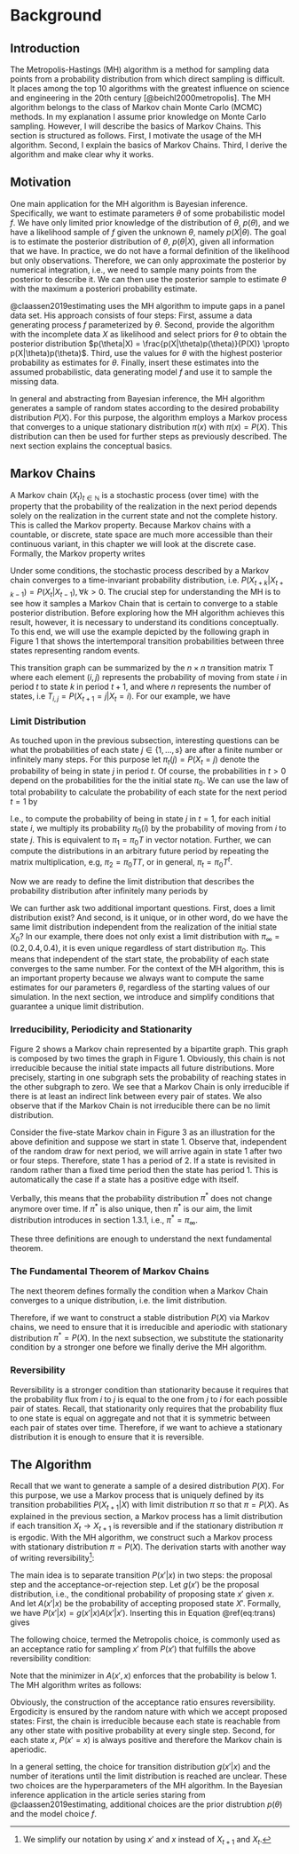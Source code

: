 # Background

## Introduction

The Metropolis-Hastings (MH) algorithm is a method for sampling data points from a probability distribution from which direct sampling is difficult. It places among the top 10 algorithms with the greatest influence on science and engineering in the 20th century [@beichl2000metropolis]. The MH algorithm belongs to the class of Markov chain Monte Carlo (MCMC) methods. In my explanation I assume prior knowledge on Monte Carlo sampling. However, I will describe the basics of Markov Chains. This section is structured as follows. First, I motivate the usage of the MH algorithm. Second, I explain the basics of Markov Chains. Third, I derive the algorithm and make clear why it works.

## Motivation

One main application for the MH algorithm is Bayesian inference. Specifically, we want to estimate parameters $\theta$ of some probabilistic model $f$. We have only limited prior knowledge of the distribution of $\theta$, $p(\theta)$, and we have a likelihood sample of $f$ given the unknown $\theta$, namely $p(X|\theta)$. The goal is to estimate the posterior distribution of $\theta$, $p(\theta|X)$, given all information that we have. In practice, we do not have a formal definition of the likelihood but only observations. Therefore, we can only approximate the posterior by numerical integration, i.e., we need to sample many points from the posterior to describe it. We can then use the posterior sample to estimate $\theta$ with the maximum a posteriori probability estimate.\newline

\noindent
@claassen2019estimating uses the MH algorithm to impute gaps in a panel data set. His approach consists of four steps: First, assume a data generating process $f$ parameterized by $\theta$. Second, provide the algorithm with the incomplete data $X$ as likelihood and select priors for $\theta$ to obtain the posterior distribution $p(\theta|X) = \frac{p(X|\theta)p(\theta)}{P(X)} \propto p(X|\theta)p(\theta)$. Third, use the values for $\theta$ with the highest posterior probability as estimates for $\theta$. Finally, insert these estimates into the assumed probabilistic, data generating model $f$ and use it to sample the missing data.\newline

\noindent
In general and abstracting from Bayesian inference, the MH algorithm generates a sample of random states according to the desired probability distribution $P(X)$. For this purpose, the algorithm employs a Markov process that converges to a unique stationary distribution $\pi(x)$ with $\pi(x)=P(X)$. This distribution can then be used for further steps as previously described. The next section explains the conceptual basics.


## Markov Chains

A Markov chain $(X_t)_{t \in \mathbb{N}}$ is a stochastic process (over time) with the property that the probability of the realization in the next period depends solely on the realization in the current state and not the complete history. This is called the Markov property. Because Markov chains with a countable, or discrete, state space are much more accessible than their continuous variant, in this chapter we will look at the discrete case. Formally, the Markov property writes

\begin{equation}
(\#eq:markov-property)
P(X_{t+1} |X_{t}, X_{t-1}, ..., X_{0}) = P(X_{t+1} |X_{t}).
\end{equation}

\noindent
Under some conditions, the stochastic process described by a Markov chain converges to a time-invariant probability distribution, i.e. $P(X_{t+k} |X_{t+k-1}) = P(X_{t} |X_{t-1}), \forall k>0$. The crucial step for understanding the MH is to see how it samples a Markov Chain that is certain to converge to a stable posterior distribution. Before exploring how the MH algorithm achieves this result, however, it is necessary to understand its conditions conceptually. To this end, we will use the example depicted by the following graph in Figure 1 that shows the intertemporal transition probabilities between three states representing random events.


\begin{figure}[H]
(\#fig:ex1)


\centering

\begin{tikzpicture}[->,shorten >=1pt,auto,node distance=4cm,
                thick,main node/.style={circle,draw,font=\Large\bfseries}]

  \node[main node] (2) {2};
  \node[main node] (1) [below left of=2] {1};
  \node[main node] (3) [below right of=2] {3};

  \path
    (2) edge [loop above] node {0.1} (2)
        edge [bend left] node {0.9} (3)
    (1) edge [bend left] node {1} (2)
    (3) edge [bend left] node {0.6} (1)
        edge [bend left] node {0.4} (2);      
\end{tikzpicture}

\caption{Transition Graph for Markov Chain with 3 states.}
\end{figure}

\noindent
This transition graph can be summarized by the $n \times n$ transition matrix T where each element $(i,j)$ represents the probability of moving from state $i$ in period $t$ to state $k$ in period $t+1$, and where $n$ represents the number of states, i.e $T_{i,j} = P(X_{t+1}=j | X_t = i)$. For our example, we have

\begin{equation}
(\#eq:transition-matrix)
T=
\begin{pmatrix}
0 & 1 & 0\\
0 & 0.1 & 0.9\\
0.6 & 0.4 & 0
\end{pmatrix}
.
\end{equation}

### Limit Distribution

As touched upon in the previous subsection, interesting questions can be what the probabilities of each state $j \in \{1, ..., s\}$ are after a finite number or infinitely many steps. For this purpose let $\pi_t (j) = P(X_t = j)$ denote the probability of being in state $j$ in period $t$. Of course, the probabilities in $t>0$ depend on the probabilities for the  the initial state $\pi_0$. We can use the law of total probability to calculate the probability of each state for the next period $t=1$ by 

\begin{equation}
(\#eq:tot-prob)
P(X_1 = j) = \sum_{i=1}^{3} P(X_1 = j | X_0 = i) \pi_0(i).
\end{equation}

\noindent
I.e., to compute the probability of being in state $j$ in $t=1$, for each initial state $i$, we multiply its probability $\pi_0(i)$ by the probability of moving from $i$ to state $j$. This is equivalent to $\pi_1 = \pi_0 T$ in vector notation. Further, we can compute the distributions in an arbitrary future period by repeating the matrix multiplication, e.g, $\pi_2 = \pi_0 T T$, or in general, $\pi_t = \pi_0 T^t$.

Now we are ready to define the limit distribution that describes the probability distribution after infinitely many periods by

\begin{equation}
(\#eq:lim-dist)
\pi_{\infty} = lim_{t \rightarrow \infty} \pi_t = lim_{t \rightarrow \infty} \pi_0 T^t.
\end{equation}

\noindent
We can further ask two additional important questions. First, does a limit distribution exist? And second, is it unique, or in other word, do we have the same limit distribution independent from the realization of the initial state $X_0$? In our example, there does not only exist a limit distribution with $\pi_{\infty} = (0.2, 0.4, 0.4)$, it is even unique regardless of start distribution $\pi_0$. This means that independent of the start state, the probability of each state converges to the same number. For the context of the MH algorithm, this is an important property because we always want to compute the same estimates for our parameters $\theta$, regardless of the starting values of our simulation. In the next section, we introduce and simplify conditions that guarantee a unique limit distribution.

### Irreducibility, Periodicity and Stationarity

\begin{definition}
A Markov chain is called \textit{irreducible} if each state is reachable from any other state in a finite number of steps.
\end{definition}

\noindent
Figure 2 shows a Markov chain represented by a bipartite graph. This graph is composed by two times the graph in Figure 1. Obviously, this chain is not irreducible because the initial state impacts all future distributions. More precisely, starting in one subgraph sets the probability of reaching states in the other subgraph to zero. We see that a Markov Chain is only irreducible if there is at least an indirect link between every pair of states. We also observe that if the Markov Chain is not irreducible there can be no limit distribution.

\begin{figure}[H]
\label{fig:ex2}
\centering

\begin{tikzpicture}[->,shorten >=1pt,auto,node distance=3cm,thick,main node/.style={circle,draw,font=\Large\bfseries}]

  \node[main node] (2) {2};
  \node[main node] (1) [below left of=2] {1};
  \node[main node] (3) [below right of=2] {3};
  \node[main node] (4) [right of=3]{4};
  \node[main node] (5) [above right of=4] {5};
  \node[main node] (6) [below right of=5] {6};


  \path
    (2) edge [loop above] node {0.1} (2)
        edge [bend left] node {0.9} (3)
    (1) edge [bend left] node {1} (2)
    (3) edge [bend left] node {0.6} (1)
        edge [bend left] node {0.4} (2)
    (5) edge [loop above] node {0.1} (5)
        edge [bend left] node {0.9} (6)
    (4) edge [bend left] node {1} (5)
    (6) edge [bend left] node {0.6} (4)
        edge [bend left] node {0.4} (5); 
\end{tikzpicture}

\caption{Transition Graph for Irreducible Markov Chain.}

\end{figure}


\begin{definition}
A state $i$ has a period $k$ if the greatest common denominator of possible revisits is $k$. A Markov chain is \textit{aperiodic} if the period of all its states is 1.
\end{definition}

\noindent
Consider the five-state Markov chain in Figure 3 as an illustration for the above definition and suppose we start in state 1. Observe that, independent of the random draw for next period, we will arrive again in state 1 after two or four steps. Therefore, state 1 has a period of 2. If a state is revisited in random rather than a fixed time period then the state has period 1. This is automatically the case if a state has a positive edge with itself.

\begin{figure}[H]
\label{fig:ex3}
\centering

\begin{tikzpicture}[->,shorten >=1pt,auto,node distance=3cm,thick,main node/.style={circle,draw,font=\Large\bfseries}]
  
  
  	\node[main node] (1) {1}; 
  	\node[main node] (2) [right of=1] {2};
  	\node[main node] (3) [below of=1] {3};
  	\node[main node] (4) [left of=1] {4}; 	
  	\node[main node] (5) [left of=4] {5}; 	


   \path
    (1) edge [bend left] node {1/3} (2)
    (1) edge [bend left] node[right] {1/3} (3)
    (1) edge [bend left] node {1/3} (4)

    
    (2) edge [bend left] node {1} (1)
    
    (3) edge [bend left] node {1} (1)
    
    (4) edge [bend left] node {1} (5)
    (5) edge [bend left] node {1} (4)
    (4) edge [bend left] node {1} (1);



  \end{tikzpicture}
  
  \caption{Markov Chain with 2-periodic State 1}

\end{figure}


\begin{definition}
$\pi^*$ is the \textit{stationary distribution} of a Markov Chain with Transition matrix T if $\pi^* = \pi^* T$ and $\pi^*$ is a probability vector.
\end{definition}

\noindent
Verbally, this means that the probability distribution $\pi^*$ does not change anymore over time. If $\pi^*$ is also unique, then $\pi^*$ is our aim, the limit distribution introduces in section 1.3.1, i.e., $\pi^*=\pi_{\infty}$.

These three definitions are enough to understand the next fundamental theorem.

### The Fundamental Theorem of Markov Chains

The next theorem defines formally the condition when a Markov Chain converges to a unique distribution, i.e. the limit distribution.

\begin{theorem} (Fundamental Theorem of Markov Chains)
If a Markov chain is irreducible and aperiodic (called ergodic) then it has a stationary distribution $\pi^*$ that is unique ($\lim_{t \rightarrow \infty} P(X_t = i) = \pi_i^*, \forall i$).
\end{theorem}

\noindent
Therefore, if we want to construct a stable distribution $P(X)$ via Markov chains, we need to ensure that it is irreducible and aperiodic with stationary distribution $\pi^*=P(X)$. In the next subsection, we substitute the stationarity condition by a stronger one before we finally derive the MH algorithm.

### Reversibility

\begin{definition}
A Markov chain is \textit{reversible} if there is a probability distribution $\pi$ over its states such that $\pi(i) T_{ij} = \pi(j)T_{j,i}, \forall i,j$ (reversibility condition).
\end{definition}

\begin{theorem}
A sufficient condition for distribution $\pi^*$ to be a stationary distribution of a Markov chain with transition matrix T is that it fullfills the reversibility condition.
\end{theorem}

\begin{proof}
$\sum_i \pi(i) T_{i,j} = \sum_i \pi(j) T_{j,i} = \pi(j) \sum_i  T_{j,i} = \pi(j) \implies \pi T = \pi$
\end{proof}

\noindent
Reversibility is a stronger condition than stationarity because it requires that the probability flux from $i$ to $j$ is equal to the one from $j$ to $i$ for each possible pair of states. Recall, that stationarity only requires that the probability flux to one state is equal on aggregate and not that it is symmetric between each pair of states over time. Therefore, if we want to achieve a stationary distribution it is enough to ensure that it is reversible.


## The Algorithm

Recall that we want to generate a sample of a desired distribution $P(X)$. For
this purpose, we use a Markov process that is uniquely defined by its transition probabilities
$P(X_{t+1}|X)$ with limit distribution $\pi$ so that $\pi=P(X)$. As explained in the previous section, a Markov process has a limit distribution if each transition $X_t \rightarrow X_{t+1}$ is reversible and if the stationary distribution $\pi$ is ergodic. With the MH algorithm, we construct such a Markov process with stationary distribution $\pi=P(X)$. The derivation starts
with another way of writing reversibility^[We simplify our notation by using $x'$ and $x$ instead of $X_{t+1}$ and $X_t$.]:

\begin{equation}
P(x'|x)P(x) = P(x|x')P(x') \iff \frac{P(x'|x)}{P(x|x')} = \frac{P(x')}{P(x)}
(\#eq:trans)
\end{equation}

\noindent
The main idea is to separate transition $P(x'|x)$ in two steps: the proposal step
and the acceptance-or-rejection step. Let $g(x')$ be the proposal distribution, i.e., 
the conditional probability of proposing state $x'$ given $x$. And let $A(x'|x)$ be the probability of accepting proposed state $X'$. Formally, we have
$P(x'|x)=g(x'|x) A(x'|x')$. Inserting this in Equation \@ref(eq:trans) gives 

\begin{equation}
\frac{P(x')}{P(x)} = \frac{g(x'|x)A(x',x)}{g(x|x')A(x',x)} \iff \frac{A(x',x)}{A(x,x')} = \frac{P(x')}{P(x)}\frac{g(x|x')}{g(x'|x)}.
(\#eq:two-steps)
\end{equation}

\noindent
The following choice, termed the Metropolis choice, is commonly used as an acceptance ratio for sampling $x'$ from $P(x')$ that fulfills the above reversibility condition:

\begin{equation}
A(x',x) = \text{min}\left( 1, \frac{P(x')}{P(x)}\frac{g(x|x')}{g(x'|x)} \right)
(\#eq:Metropolis-choice)
\end{equation}

\noindent
Note that the minimizer in $A(x',x)$ enforces that the probability is below 1. The MH algorithm writes as follows:


\begin{algorithm}[H]
\caption{Metropolis-Hastings algorithm}
\begin{algorithmic}
\State {Initialize $X_0$}

        \For{$t \gets 0$ to $T-1$} 
          \State {Draw $u \sim \mathcal{U}_{[0,1]}$}
          \State {Draw candidate $X^* \sim P(X^*|X_{t-1})$}
          \If{$u < \text{min}\{1, \frac{p(X^*)g(X_t|X^*)}{p(X_t)g(X^*|X_t)}\}$} 
              \State $X_{t+1} \gets X^*$
          \Else
              \State $X_{t+1} \gets X_t$
\EndIf 
        \EndFor   
\end{algorithmic}
\end{algorithm}

\noindent
Obviously, the construction of the acceptance ratio ensures reversibility. Ergodicity is ensured by the random nature with which we accept proposed states: First, the chain is irreducible because each state is reachable from any other state with positive probability at every single step. Second, for each state $x$, $P(x'=x)$ is always positive and therefore the Markov chain is aperiodic.

In a general setting, the choice for transition distribution $g(x'|x)$ and the number of iterations until the limit distribution is reached are unclear. These two choices are the hyperparameters of the MH algorithm. In the Bayesian inference application in the article series staring from @claassen2019estimating, additional choices are the prior distrubtion $p(\theta)$ and the model choice $f$.

